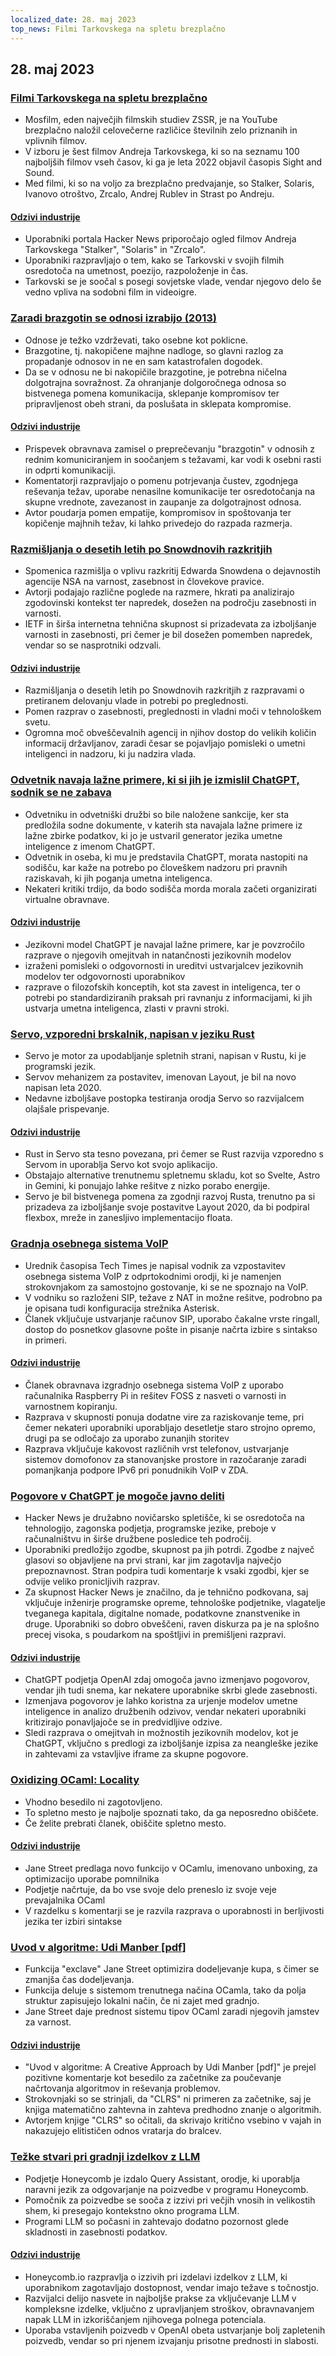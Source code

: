 ```yaml
---
localized_date: 28. maj 2023
top_news: Filmi Tarkovskega na spletu brezplačno
---
```


## 28. maj 2023

### [Filmi Tarkovskega na spletu brezplačno](https://kottke.org/23/05/watch-tarkovskys-best-films-online-for-free)

- Mosfilm, eden največjih filmskih studiev ZSSR, je na YouTube brezplačno naložil celovečerne različice številnih zelo priznanih in vplivnih filmov.
- V izboru je šest filmov Andreja Tarkovskega, ki so na seznamu 100 najboljših filmov vseh časov, ki ga je leta 2022 objavil časopis Sight and Sound.
- Med filmi, ki so na voljo za brezplačno predvajanje, so Stalker, Solaris, Ivanovo otroštvo, Zrcalo, Andrej Rublev in Strast po Andreju.

#### [Odzivi industrije](http://news.ycombinator.com/item?id=36096652)

- Uporabniki portala Hacker News priporočajo ogled filmov Andreja Tarkovskega "Stalker", "Solaris" in "Zrcalo".
- Uporabniki razpravljajo o tem, kako se Tarkovski v svojih filmih osredotoča na umetnost, poezijo, razpoloženje in čas.
- Tarkovski se je soočal s posegi sovjetske vlade, vendar njegovo delo še vedno vpliva na sodobni film in videoigre.

### [Zaradi brazgotin se odnosi izrabijo (2013)](https://gist.github.com/gtallen1187/27a585fcf36d6e657db2)

- Odnose je težko vzdrževati, tako osebne kot poklicne.
- Brazgotine, tj. nakopičene majhne nadloge, so glavni razlog za propadanje odnosov in ne en sam katastrofalen dogodek.
- Da se v odnosu ne bi nakopičile brazgotine, je potrebna ničelna dolgotrajna sovražnost. Za ohranjanje dolgoročnega odnosa so bistvenega pomena komunikacija, sklepanje kompromisov ter pripravljenost obeh strani, da poslušata in sklepata kompromise.

#### [Odzivi industrije](http://news.ycombinator.com/item?id=36093954)

- Prispevek obravnava zamisel o preprečevanju "brazgotin" v odnosih z rednim komuniciranjem in soočanjem s težavami, kar vodi k osebni rasti in odprti komunikaciji.
- Komentatorji razpravljajo o pomenu potrjevanja čustev, zgodnjega reševanja težav, uporabe nenasilne komunikacije ter osredotočanja na skupne vrednote, zavezanost in zaupanje za dolgotrajnost odnosa.
- Avtor poudarja pomen empatije, kompromisov in spoštovanja ter kopičenje majhnih težav, ki lahko privedejo do razpada razmerja.

### [Razmišljanja o desetih letih po Snowdnovih razkritjih](https://www.ietf.org/archive/id/draft-farrell-tenyearsafter-00.html)

- Spomenica razmišlja o vplivu razkritij Edwarda Snowdena o dejavnostih agencije NSA na varnost, zasebnost in človekove pravice.
- Avtorji podajajo različne poglede na razmere, hkrati pa analizirajo zgodovinski kontekst ter napredek, dosežen na področju zasebnosti in varnosti.
- IETF in širša internetna tehnična skupnost si prizadevata za izboljšanje varnosti in zasebnosti, pri čemer je bil dosežen pomemben napredek, vendar so se nasprotniki odzvali.

#### [Odzivi industrije](http://news.ycombinator.com/item?id=36097082)

- Razmišljanja o desetih letih po Snowdnovih razkritjih z razpravami o pretiranem delovanju vlade in potrebi po preglednosti.
- Pomen razprav o zasebnosti, preglednosti in vladni moči v tehnološkem svetu.
- Ogromna moč obveščevalnih agencij in njihov dostop do velikih količin informacij državljanov, zaradi česar se pojavljajo pomisleki o umetni inteligenci in nadzoru, ki ju nadzira vlada.

### [Odvetnik navaja lažne primere, ki si jih je izmislil ChatGPT, sodnik se ne zabava](https://simonwillison.net/2023/May/27/lawyer-chatgpt/)

- Odvetniku in odvetniški družbi so bile naložene sankcije, ker sta predložila sodne dokumente, v katerih sta navajala lažne primere iz lažne zbirke podatkov, ki jo je ustvaril generator jezika umetne inteligence z imenom ChatGPT.
- Odvetnik in oseba, ki mu je predstavila ChatGPT, morata nastopiti na sodišču, kar kaže na potrebo po človeškem nadzoru pri pravnih raziskavah, ki jih poganja umetna inteligenca.
- Nekateri kritiki trdijo, da bodo sodišča morda morala začeti organizirati virtualne obravnave.

#### [Odzivi industrije](http://news.ycombinator.com/item?id=36097900)

- Jezikovni model ChatGPT je navajal lažne primere, kar je povzročilo razprave o njegovih omejitvah in natančnosti jezikovnih modelov
- izraženi pomisleki o odgovornosti in ureditvi ustvarjalcev jezikovnih modelov ter odgovornosti uporabnikov
- razprave o filozofskih konceptih, kot sta zavest in inteligenca, ter o potrebi po standardiziranih praksah pri ravnanju z informacijami, ki jih ustvarja umetna inteligenca, zlasti v pravni stroki.

### [Servo, vzporedni brskalnik, napisan v jeziku Rust](https://servo.org/)

- Servo je motor za upodabljanje spletnih strani, napisan v Rustu, ki je programski jezik.
- Servov mehanizem za postavitev, imenovan Layout, je bil na novo napisan leta 2020.
- Nedavne izboljšave postopka testiranja orodja Servo so razvijalcem olajšale prispevanje.

#### [Odzivi industrije](http://news.ycombinator.com/item?id=36092852)

- Rust in Servo sta tesno povezana, pri čemer se Rust razvija vzporedno s Servom in uporablja Servo kot svojo aplikacijo.
- Obstajajo alternative trenutnemu spletnemu skladu, kot so Svelte, Astro in Gemini, ki ponujajo lahke rešitve z nizko porabo energije.
- Servo je bil bistvenega pomena za zgodnji razvoj Rusta, trenutno pa si prizadeva za izboljšanje svoje postavitve Layout 2020, da bi podpiral flexbox, mreže in zanesljivo implementacijo floata.

### [Gradnja osebnega sistema VoIP](https://www.sacredheartsc.com/blog/building-a-personal-voip-system/)

- Urednik časopisa Tech Times je napisal vodnik za vzpostavitev osebnega sistema VoIP z odprtokodnimi orodji, ki je namenjen strokovnjakom za samostojno gostovanje, ki se ne spoznajo na VoIP.
- V vodniku so razloženi SIP, težave z NAT in možne rešitve, podrobno pa je opisana tudi konfiguracija strežnika Asterisk.
- Članek vključuje ustvarjanje računov SIP, uporabo čakalne vrste ringall, dostop do posnetkov glasovne pošte in pisanje načrta izbire s sintakso in primeri.

#### [Odzivi industrije](http://news.ycombinator.com/item?id=36092718)

- Članek obravnava izgradnjo osebnega sistema VoIP z uporabo računalnika Raspberry Pi in rešitev FOSS z nasveti o varnosti in varnostnem kopiranju.
- Razprava v skupnosti ponuja dodatne vire za raziskovanje teme, pri čemer nekateri uporabniki uporabljajo desetletje staro strojno opremo, drugi pa se odločajo za uporabo zunanjih storitev
- Razprava vključuje kakovost različnih vrst telefonov, ustvarjanje sistemov domofonov za stanovanjske prostore in razočaranje zaradi pomanjkanja podpore IPv6 pri ponudnikih VoIP v ZDA.

### [Pogovore v ChatGPT je mogoče javno deliti](https://chat.openai.com/share/66169853-d00a-4b05-abce-8f82c6d8c868)

- Hacker News je družabno novičarsko spletišče, ki se osredotoča na tehnologijo, zagonska podjetja, programske jezike, preboje v računalništvu in širše družbene posledice teh področij.
- Uporabniki predložijo zgodbe, skupnost pa jih potrdi. Zgodbe z največ glasovi so objavljene na prvi strani, kar jim zagotavlja največjo prepoznavnost. Stran podpira tudi komentarje k vsaki zgodbi, kjer se odvije veliko pronicljivih razprav.
- Za skupnost Hacker News je značilno, da je tehnično podkovana, saj vključuje inženirje programske opreme, tehnološke podjetnike, vlagatelje tveganega kapitala, digitalne nomade, podatkovne znanstvenike in druge. Uporabniki so dobro obveščeni, raven diskurza pa je na splošno precej visoka, s poudarkom na spoštljivi in premišljeni razpravi.

#### [Odzivi industrije](http://news.ycombinator.com/item?id=36091388)

- ChatGPT podjetja OpenAI zdaj omogoča javno izmenjavo pogovorov, vendar jih tudi snema, kar nekatere uporabnike skrbi glede zasebnosti.
- Izmenjava pogovorov je lahko koristna za urjenje modelov umetne inteligence in analizo družbenih odzivov, vendar nekateri uporabniki kritizirajo ponavljajoče se in predvidljive odzive.
- Sledi razprava o omejitvah in možnostih jezikovnih modelov, kot je ChatGPT, vključno s predlogi za izboljšanje izpisa za neangleške jezike in zahtevami za vstavljive iframe za skupne pogovore.

### [Oxidizing OCaml: Locality](https://blog.janestreet.com/oxidizing-ocaml-locality/)

- Vhodno besedilo ni zagotovljeno.
- To spletno mesto je najbolje spoznati tako, da ga neposredno obiščete.
- Če želite prebrati članek, obiščite spletno mesto.

#### [Odzivi industrije](http://news.ycombinator.com/item?id=36094799)

- Jane Street predlaga novo funkcijo v OCamlu, imenovano unboxing, za optimizacijo uporabe pomnilnika
- Podjetje načrtuje, da bo vse svoje delo preneslo iz svoje veje prevajalnika OCaml
- V razdelku s komentarji se je razvila razprava o uporabnosti in berljivosti jezika ter izbiri sintakse

### [Uvod v algoritme: Udi Manber [pdf]](https://doc.lagout.org/science/0_Computer%20Science/2_Algorithms/Introduction%20to%20Algorithms_%20A%20Creative%20Approach%20%5BManber%201989-01-11%5D.pdf)

- Funkcija "exclave" Jane Street optimizira dodeljevanje kupa, s čimer se zmanjša čas dodeljevanja.
- Funkcija deluje s sistemom trenutnega načina OCamla, tako da polja struktur zapisujejo lokalni način, če ni zajet med gradnjo.
- Jane Street daje prednost sistemu tipov OCaml zaradi njegovih jamstev za varnost.

#### [Odzivi industrije](http://news.ycombinator.com/item?id=36096305)

- "Uvod v algoritme: A Creative Approach by Udi Manber [pdf]" je prejel pozitivne komentarje kot besedilo za začetnike za poučevanje načrtovanja algoritmov in reševanja problemov.
- Strokovnjaki so se strinjali, da "CLRS" ni primeren za začetnike, saj je knjiga matematično zahtevna in zahteva predhodno znanje o algoritmih.
- Avtorjem knjige "CLRS" so očitali, da skrivajo kritično vsebino v vajah in nakazujejo elitističen odnos vratarja do bralcev.

### [Težke stvari pri gradnji izdelkov z LLM](https://www.honeycomb.io/blog/hard-stuff-nobody-talks-about-llm)

- Podjetje Honeycomb je izdalo Query Assistant, orodje, ki uporablja naravni jezik za odgovarjanje na poizvedbe v programu Honeycomb.
- Pomočnik za poizvedbe se sooča z izzivi pri večjih vnosih in velikostih shem, ki presegajo kontekstno okno programa LLM.
- Programi LLM so počasni in zahtevajo dodatno pozornost glede skladnosti in zasebnosti podatkov.

#### [Odzivi industrije](http://news.ycombinator.com/item?id=36096811)

- Honeycomb.io razpravlja o izzivih pri izdelavi izdelkov z LLM, ki uporabnikom zagotavljajo dostopnost, vendar imajo težave s točnostjo.
- Razvijalci delijo nasvete in najboljše prakse za vključevanje LLM v kompleksne izdelke, vključno z upravljanjem stroškov, obravnavanjem napak LLM in izkoriščanjem njihovega polnega potenciala.
- Uporaba vstavljenih poizvedb v OpenAI obeta ustvarjanje bolj zapletenih poizvedb, vendar so pri njenem izvajanju prisotne prednosti in slabosti.

</Steps>
